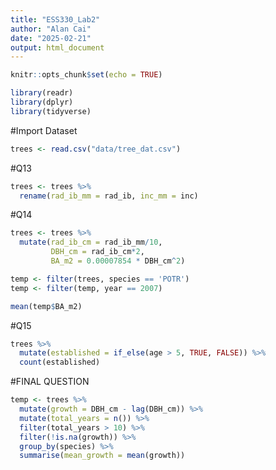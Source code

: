 ```yaml
---
title: "ESS330_Lab2"
author: "Alan Cai"
date: "2025-02-21"
output: html_document
---
```


```r
knitr::opts_chunk$set(echo = TRUE)
```

```r
library(readr)
library(dplyr)
library(tidyverse)
```

#Import Dataset
```r
trees <- read.csv("data/tree_dat.csv")
```

#Q13
```r
trees <- trees %>%
  rename(rad_ib_mm = rad_ib, inc_mm = inc)
```

#Q14
```r
trees <- trees %>%
  mutate(rad_ib_cm = rad_ib_mm/10,
         DBH_cm = rad_ib_cm*2,
         BA_m2 = 0.00007854 * DBH_cm^2)

temp <- filter(trees, species == 'POTR')
temp <- filter(temp, year == 2007)

mean(temp$BA_m2)
```

#Q15
```r
trees %>%
  mutate(established = if_else(age > 5, TRUE, FALSE)) %>%
  count(established)
```

#FINAL QUESTION
```r
temp <- trees %>%
  mutate(growth = DBH_cm - lag(DBH_cm)) %>%
  mutate(total_years = n()) %>%
  filter(total_years > 10) %>%
  filter(!is.na(growth)) %>%
  group_by(species) %>%
  summarise(mean_growth = mean(growth))
```



